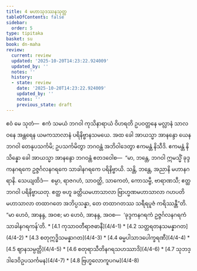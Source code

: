 ```yaml
---
title: 4 မဟာသုဒဿနသုတ္တ
tableOfContents: false
sidebar:
  order: 5
type: tipitaka
basket: su
book: dn-maha
review:
  current: review
  updated: '2025-10-20T14:23:22.924009'
  updated_by: ''
  notes: ''
  history:
  - state: review
    date: '2025-10-20T14:23:22.924009'
    updated_by: ''
    notes: ''
    previous_state: draft
---
```



<DynamicBreadcrumb />


<ReviewStatus review={frontmatter.review} showDetails={true} />

<HypothesisAnnotation frontmatter={frontmatter} />

<Division number="241" book="dn-maha" e="ch" v="7" p="139">

<Paragraph number="535" book="dn-maha">
ဧဝံ မေ သုတံ—  ဧကံ သမယံ ဘဂဝါ ကုသိနာရာယံ ဝိဟရတိ ဥပဝတ္တနေ မလ္လာနံ သာလဝနေ အန္တရေန ယမကသာလာနံ ပရိနိဗ္ဗာနသမယေ. အထ ခေါ အာယသ္မာ အာနန္ဒော ယေန ဘဂဝါ တေနုပသင်္ကမိ; ဥပသင်္ကမိတွာ ဘဂဝန္တံ အဘိဝါဒေတွာ ဧကမန္တံ နိသီဒိ. ဧကမန္တံ နိသိန္နော ခေါ အာယသ္မာ အာနန္ဒော ဘဂဝန္တံ ဧတဒဝေါစ—  “မာ, ဘန္တေ, ဘဂဝါ ဣမသ္မိံ ခုဒ္ဒကနဂရကေ ဥဇ္ဇင်္ဂလနဂရကေ သာခါနဂရကေ ပရိနိဗ္ဗာယိ. သန္တိ, ဘန္တေ, အညာနိ မဟာနဂရာနိ. သေယျထိဒံ—  စမ္ပာ, ရာဇဂဟံ, သာဝတ္ထိ, သာကေတံ, ကောသမ္ဗီ, ဗာရာဏသီ; ဧတ္ထ ဘဂဝါ ပရိနိဗ္ဗာယတု. ဧတ္ထ ဗဟူ ခတ္တိယမဟာသာလာ ဗြာဟ္မဏမဟာသာလာ ဂဟပတိမဟာသာလာ တထာဂတေ အဘိပ္ပသန္နာ, တေ တထာဂတဿ သရီရပူဇံ ကရိဿန္တီ”တိ.

</Paragraph>

</Division>
<Division number="242" book="dn-maha" e="ch" v="7" p="139">

<Paragraph number="536" book="dn-maha">
“မာ ဟေဝံ, အာနန္ဒ, အဝစ; မာ ဟေဝံ, အာနန္ဒ, အဝစ—  ‘ခုဒ္ဒကနဂရကံ ဥဇ္ဇင်္ဂလနဂရကံ သာခါနဂရကန်’တိ.

</Paragraph>
</Division>

<TableOfContents book="dn-maha" section="4">
* [4.1 ကုသာဝတီရာဇဓာနီ](4/4-1)
* [4.2 သတ္တရတနသမန္နာဂတ](4/4-2)
* [4.3 စတုဣဒ္ဓိသမန္နာဂတ](4/4-3)
* [4.4 ဓမ္မပါသာဒပေါက္ခရဏီ](4/4-4)
* [4.5 ဈာနသမ္ပတ္တိ](4/4-5)
* [4.6 စတုရာသီတိနဂရသဟဿာဒိ](4/4-6)
* [4.7 သုဘဒ္ဒါဒေဝိဥပသင်္ကမန](4/4-7)
* [4.8 ဗြဟ္မလောကူပဂမ](4/4-8)
</TableOfContents>